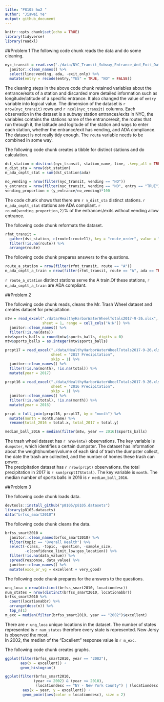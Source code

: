 ```yaml
---
title: "P8105 hw2 "
author: "Jiawei Ye"
output: github_document
---
```


```r
knitr::opts_chunk$set(echo = TRUE)
library(tidyverse)
library(readxl)
```

##Problem 1
The following code chunk reads the data and do some cleaning.
```r
nyc_transit = read.csv("./data/NYC_Transit_Subway_Entrance_And_Exit_Data.csv") %>% 
  janitor::clean_names() %>% 
  select(line:vending, ada, -exit_only) %>% 
  mutate(entry = recode(entry,"YES" = TRUE, "NO" = FALSE))
```

The cleaning steps in the above code chunk retained variables about the entrance/exits of a station and discarded more detailed information such as longitude/latitude of a specific entrance. It also changed the value of `entry` variable into logical value. The dimension of the dataset is `r nrow(nyc_transit)` rows and `r ncol(nyc_transit)` columns. Each observation in the dataset is a subway station entrances/exits in NYC, the variables contains the stations name of the entrance/exit, the routes that run through it, the latitude and logitude of the station and ways to enter each station, whether the entrance/exit has vending, and ADA compliance. The dataset is not really tidy enough. The `route` variable needs to be combined in some way.  

The following code chunk creates a tibble for distinct stations and do calculation.
```r

dst_station = distinct(nyc_transit, station_name, line, .keep_all = TRUE)
n_dist_sta = nrow(dst_station)
n_ada_cmplt_stat = sum(dst_station$ada)

no_vending = nrow(filter(nyc_transit, vending == "NO"))
y_entrance = nrow(filter(nyc_transit, vending == "NO", entry == "TRUE"))
vending_proportion = (y_entrance/no_vending)*100

```

The code chunk shows that there are `r n_dist_sta` distinct stations. `r n_ada_cmplt_stat` stations are ADA compliant. `r round(vending_proportion,2)`% of the entrances/exits without vending allow entrance.  

The following code chunk reformats the dataset. 
```r
rfmt_transit =
  gather(dst_station, c(route1:route11), key = "route_order", value = "route") %>% 
  filter(!is.na(route)) %>% 
  arrange(route)
```

The following code chunk prepares answers to the questions. 
```r
route_a_station = nrow(filter(rfmt_transit, route == "A"))
n_ada_cmplt_a_train = nrow(filter(rfmt_transit, route == "A", ada == TRUE))
```

`r route_a_station` distinct stations serve the A train.Of these stations, `r n_ada_cmplt_a_train` are ADA compliant. 

##Problem 2

The following code chunk reads, cleans the Mr. Trash Wheel dataset and creates dataset for precipitation. 

```r
mtw = read_excel("./data/HealthyHarborWaterWheelTotals2017-9-26.xlsx", 
                 sheet = 1, range = cell_cols("A:N")) %>% 
  janitor::clean_names() %>% 
  filter(!is.na(date))
mtw$sports_balls = round(mtw$sports_balls, digits = 0)
mtw$sports_balls = as.integer(mtw$sports_balls)

prcpt17 = read_excel("./data/HealthyHarborWaterWheelTotals2017-9-26.xlsx",
                     sheet = "2017 Precipitation", 
                     skip = 1) %>% 
  janitor::clean_names() %>% 
  filter(!is.na(month), !is.na(total)) %>% 
  mutate(year = 2017)
  
prcpt16 = read_excel("./data/HealthyHarborWaterWheelTotals2017-9-26.xlsx",
                     sheet = "2016 Precipitation",
                     skip = 1) %>%
  janitor::clean_names() %>% 
  filter(!is.na(total), !is.na(month)) %>% 
  mutate(year = 2016)

prcpt = full_join(prcpt16, prcpt17, by = "month") %>% 
  mutate(month = month.name) %>% 
  rename(total_2016 = total.x, total_2017 = total.y)

median_ball_2016 = median(filter(mtw, year == 2016)$sports_balls)


```

The trash wheel dataset has `r nrow(mtw)` observations. The key variable is `dumpster`, which identifies a certain dumpster. The dataset has information about the weight/number/volume of each kind of trash the dumpster collect, the date the trash are collected, and the number of homes these trash can power.  
The precipitation dataset has `r nrow(prcpt)` observations. the total precipitation in 2017 is `r sum(prcpt17$total)`.  The key variable is `month`. The median number of sports balls in 2016 is `r median_ball_2016`.  

##Problem 3

The following code chunk loads data. 
```r
devtools::install_github("p8105/p8105.datasets")
library(p8105.datasets)
data("brfss_smart2010")

```

The following code chunk cleans the data. 
```r
brfss_smart2010 = 
  janitor::clean_names(brfss_smart2010) %>%
  filter(topic == "Overall Health") %>% 
  select(-class, -topic, -question, -sample_size, 
         -c(confidence_limit_low:geo_location)) %>% 
  filter(!is.na(data_value)) %>%
  spread(response, data_value) %>% 
  janitor::clean_names() %>% 
  mutate(exce_or_vg = excellent + very_good)
```

The following code chunk prepares for the answers to the questions. 
```r
unq_loca = nrow(distinct(brfss_smart2010, locationdesc))
num_states = nrow(distinct(brfss_smart2010, locationabbr))
brfss_smart2010 %>% 
  count(locationabbr) %>% 
  arrange(desc(n)) %>% 
  top_n(1)
m_exc = median(filter(brfss_smart2010, year == "2002")$excellent)
```
There are `r unq_loca` unique locations in the dataset. The number of states represented is `r num_states` therefore every state is represented. New Jersy is observed the most.  
In 2002, the median of the "Excellent" response value is `r m_exc`.  


The following code chunk creates graphs.  
```r
ggplot(filter(brfss_smart2010, year == "2002"),
       aes(x = excellent)) +
       geom_histogram()

ggplot(filter(brfss_smart2010, 
             (year >= 2002) & (year <= 2010), 
              (locationdesc == "NY - New York County") | (locationdesc == "NY - Queens County")), 
        aes(x = year, y = excellent)) + 
        geom_point(aes(color = locationdesc), size = 2)
```

